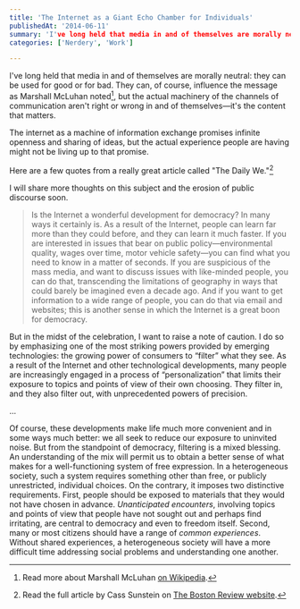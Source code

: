 ```yaml
---
title: 'The Internet as a Giant Echo Chamber for Individuals'
publishedAt: '2014-06-11'
summary: 'I've long held that media in and of themselves are morally neutral: they can be used for good or for bad. They can, of course, influence the message as Marshall McLuhan noted[^1], but the actual machi...'
categories: ['Nerdery', 'Work']

---
```


I've long held that media in and of themselves are morally neutral: they can be used for good or for bad. They can, of course, influence the message as Marshall McLuhan noted[^1], but the actual machinery of the channels of communication aren't right or wrong in and of themselves—it's the content that matters.

The internet as a machine of information exchange promises infinite openness and sharing of ideas, but the actual experience people are having might not be living up to that promise.

Here are a few quotes from a really great article called "The Daily We."[^2]

I will share more thoughts on this subject and the erosion of public discourse soon.

> Is the Internet a wonderful development for democracy? In many ways it certainly is. As a result of the Internet, people can learn far more than they could before, and they can learn it much faster. If you are interested in issues that bear on public policy—environmental quality, wages over time, motor vehicle safety—you can find what you need to know in a matter of seconds. If you are suspicious of the mass media, and want to discuss issues with like-minded people, you can do that, transcending the limitations of geography in ways that could barely be imagined even a decade ago. And if you want to get information to a wide range of people, you can do that via email and websites; this is another sense in which the Internet is a great boon for democracy.

But in the midst of the celebration, I want to raise a note of caution. I do so by emphasizing one of the most striking powers provided by emerging technologies: the growing power of consumers to “filter” what they see. As a result of the Internet and other technological developments, many people are increasingly engaged in a process of “personalization” that limits their exposure to topics and points of view of their own choosing. They filter in, and they also filter out, with unprecedented powers of precision.

...

Of course, these developments make life much more convenient and in some ways much better: we all seek to reduce our exposure to uninvited noise. But from the standpoint of democracy, filtering is a mixed blessing. An understanding of the mix will permit us to obtain a better sense of what makes for a well-functioning system of free expression. In a heterogeneous society, such a system requires something other than free, or publicly unrestricted, individual choices. On the contrary, it imposes two distinctive requirements. First, people should be exposed to materials that they would not have chosen in advance. *Unanticipated encounters*, involving topics and points of view that people have not sought out and perhaps find irritating, are central to democracy and even to freedom itself. Second, many or most citizens should have a range of *common experiences*. Without shared experiences, a heterogeneous society will have a more difficult time addressing social problems and understanding one another.

[^1]: Read more about Marshall McLuhan [on Wikipedia](https://en.wikipedia.org/wiki/Marshall_McLuhan).



[^2]: Read the full article by Cass Sunstein on [The Boston Review website](http://bostonreview.net/cass-sunstein-internet-democracy-daily-we).
